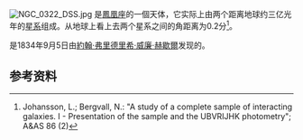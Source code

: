 {{NGCInfoBox|NGCID=NGC 322|發現者=約翰·弗里德里希·威廉·赫歇爾|發現日期=1834年9月5日|其他編號=ESO 243-15,MCG -7-3-3,AM 0054-435|曆元=J2000.0|赤經=57分10秒|赤緯=-43°43'37""|星座=凤凰座|星體=星系|星等=13.3|表面亮度=12.1|藍等=14.3}}
[[File:NGC_0322_DSS.jpg|thumb]]
'''{{lang|en|NGC 322}}'''是[[鳳凰座|鳳凰座]]的一個天体，它实际上由两个距离地球约三亿光年的[[星系|星系]]组成。从地球上看上去两个星系之间的角距离为0.2分<ref name="JohanssonBergvall1990">Johansson, L.; Bergvall, N.: "A study of a complete sample of interacting galaxies. I - Presentation of the sample and the UBVRIJHK photometry"; A&AS 86 (2)</ref>。

{{lang|en|NGC 322}}是1834年9月5日由[[約翰·赫歇爾|約翰·弗里德里希·威廉·赫歇爾]]发现的。

==参考资料==
<references />

{{NGCReference|322}}
{{Catalogs|NGC=322}}